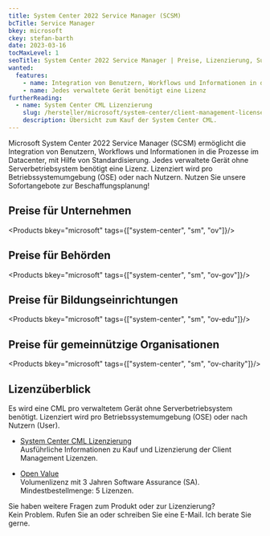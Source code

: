 ```yaml
---
title: System Center 2022 Service Manager (SCSM)
bcTitle: Service Manager
bkey: microsoft
ckey: stefan-barth
date: 2023-03-16
tocMaxLevel: 1
seoTitle: System Center 2022 Service Manager | Preise, Lizenzierung, Subscriptions
wanted:
  features:
    - name: Integration von Benutzern, Workflows und Informationen in die Datacenter-Prozesse mit Standardisierung
    - name: Jedes verwaltete Gerät benötigt eine Lizenz
furtherReading:
  - name: System Center CML Lizenzierung
    slug: /hersteller/microsoft/system-center/client-management-license/
    description: Übersicht zum Kauf der System Center CML.
---
```




<Intro>

Microsoft System Center 2022 Service Manager (SCSM) ermöglicht die Integration von Benutzern, Workflows und Informationen in die Prozesse im Datacenter, mit Hilfe von Standardisierung.
Jedes verwaltete Gerät ohne Serverbetriebsystem benötigt eine Lizenz. Lizenziert wird pro Betriebssystemumgebung (OSE) oder nach Nutzern.
Nutzen Sie unsere Sofortangebote zur Beschaffungsplanung!


</Intro>

<TOC />


## Preise für Unternehmen

<Products bkey="microsoft" tags={["system-center", "sm", "ov"]}/>


## Preise für Behörden

<Products bkey="microsoft" tags={["system-center", "sm", "ov-gov"]}/>


## Preise für Bildungseinrichtungen

<Products bkey="microsoft" tags={["system-center", "sm", "ov-edu"]}/>


## Preise für gemeinnützige Organisationen

<Products bkey="microsoft" tags={["system-center", "sm", "ov-charity"]}/>


## Lizenzüberblick

Es wird eine CML pro verwaltetem Gerät ohne Serverbetriebsystem benötigt. Lizenziert wird pro Betriebssystemumgebung (OSE) oder nach Nutzern (User).

<ArrowList>

- [System Center CML Lizenzierung](/hersteller/microsoft/system-center/client-management-license/)<br />
  Ausführliche Informationen zu Kauf und Lizenzierung der Client Management Lizenzen.

- [Open Value](/hersteller/microsoft/open-value/)<br />
  Volumenlizenz mit 3 Jahren Software Assurance (SA). Mindestbestellmenge: 5 Lizenzen.

</ArrowList>


<GetInTouch theme="light">

Sie haben weitere Fragen zum Produkt oder zur Lizenzierung?<br />
Kein Problem. Rufen Sie an oder schreiben Sie eine E-Mail. Ich berate Sie gerne.

</GetInTouch>
